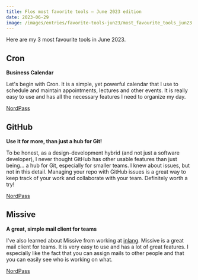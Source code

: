```yaml
---
title: Flos most favorite tools – June 2023 edition
date: 2023-06-29
image: /images/entries/favorite-tools-jun23/most_favourite_tools_jun23.webp
---
```


Here are my 3 most favourite tools in June 2023.

## Cron

**Business Calendar**

Let's begin with Cron. It is a simple, yet powerful calendar that I use to schedule and maintain appointments, lectures and other events. It is really easy to use and has all the necessary features I need to organize my day.

[NordPass](https://cron.com/)

## GitHub

**Use it for more, than just a hub for Git!**

To be honest, as a design-development hybrid (and not just a software developer), I never thought GitHub has other usable features than just being… a hub for Git, especially for smaller teams. I knew about issues, but not in this detail. Managing your repo with GitHub issues is a great way to keep track of your work and collaborate with your team. Definitely worth a try!

[NordPass](https://docs.github.com/en/issues/tracking-your-work-with-issues/about-issues)

## Missive

**A great, simple mail client for teams**

I've also learned about Missive from working at [inlang](https://inlang.com/). Missive is a great mail client for teams. It is very easy to use and has a lot of great features. I especially like the fact that you can assign mails to other people and that you can easily see who is working on what.

[NordPass](https://missiveapp.com/)
